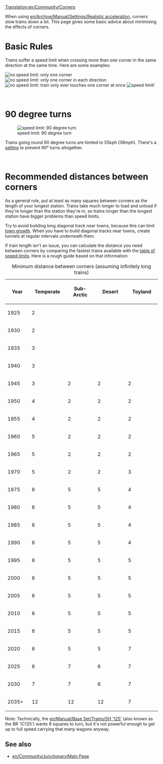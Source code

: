 [[Translation:en/Community/Corners]]



When using [[en/Archive/Manual/Settings/Realistic acceleration]], corners slow trains down a lot.  This page gives some basic advice about minimising the effects of corners.

=Basic Rules=

Trains suffer a speed limit when crossing more than one corner in the same direction at the same time.  Here are some examples:

[[File:en/Community/Corner-1x45.png|frame|left|no speed limit: only one corner]]
[[File:en/Community/Corner-2x45.png|frame|none|no speed limit: only one corner in each direction]]
[[File:en/Community/Corner-4x45-nocars.png|frame|left|no speed limit: train only ever touches one corner at once]]
[[File:en/Community/Corner-4x45.png|frame|none|speed limit!]]

<br clear="all" />

=90 degree turns=

[[File:en/Community/Corner-90.png|frame|left|speed limit: 90 degree turn]]

Trains going round 90 degree turns are limited to 55kph (38mph).  There's a 
[[en/Archive/Manual/Settings/Configuring patches/Vehicles#forbid-trains-and-ships-to-take-90-deg-turns|setting]] to prevent 90&deg; turns altogether.

<br clear="all" />

=Recommended distances between corners=

As a general rule, put at least as many squares between corners as the length of your longest station.  Trains take much longer to load and unload if they're longer than the station they're in, so trains longer than the longest station have bigger problems than speed limits.

Try to avoid building long diagonal track near towns, because this can limit [[en/Manual/Towns#growth|town growth]].  When you have to build diagonal tracks near towns, create tunnels at regular intervals underneath them.

If train length isn't an issue, you can calculate the distance you need between corners by comparing the fastest trains available with the [[en/Manual/Game Mechanics/Main Page#vehicle-speeds|table of speed limits]].  Here is a rough guide based on that information:

{| class="wikitable"
|+ Minimum distance between corners (assuming infinitely long trains)
!style="width: 5em"|Year
!style="width: 8em"|Temperate
!style="width: 8em"|Sub-Arctic
!style="width: 8em"|Desert
!style="width: 8em"|Toyland
|-
|1925||        2
|-
|1930||        2
|-
|1935||        3
|-
|1940||        3
|-
|1945||        3||         2||     2||      2
|-
|1950||        4||         2||     2||      2
|-
|1955||        4||         2||     2||      2
|-
|1960||        5||         2||     2||      2
|-
|1965||        5||         2||     2||      2
|-
|1970||        5||         2||     2||      3
|-
|1975||        6||         5||     5||      4
|-
|1980||        6||         5||     5||      4
|-
|1985||        6||         5||     5||      4
|-
|1990||        6||         5||     5||      4
|-
|1995||        6||         5||     5||      5
|-
|2000||        6||         5||     5||      5
|-
|2005||        6||         5||     5||      5
|-
|2010||        6||         5||     5||      5
|-
|2015||        6||         5||     5||      5
|-
|2020||        6||         5||     5||      7
|-
|2025||        6||         7||     6||      7
|-
|2030||        7||         7||     6||      7
|-
|2035+||       12||        12||    12||      7
|}

Note: Technically, the [[en/Manual/Base Set/Trains/SH '125']] (also known as the BR 'IC125') wants 8 squares to turn, but it's not powerful enough to get up to full speed carrying that many wagons anyway.

==See also==
* [[en/Community/Junctionary/Main Page]]